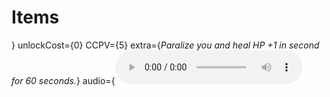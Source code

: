 # Items




<ItemFrames columns={2}>
<ItemFrame title="Blood Donut"
  description="Doughnuts themselves are very nutritious, but only energetically, now imagine that there is a doughnut that will be nutritious for your blood, replenishing the number of red blood cells in it, but this all takes time and it is better not to move during the replenishment of red blood cells."
  slot={<InventorySlot sprite={useBaseUrl("/img/mod/Blood_Donut.png")} hoverable={true} count={1} tooltip="$45"/>}
  unlockCost={0}
  CCPV={5}
  extra={<i>Paralize you and heal HP +1 in second for 60 seconds.</i>}
  audio={<audio controls src={useBaseUrl("/media/Blood_Donut_Use.ogg")}/>}
  />

<ItemFrame title="Blind Mushroom"
  description="Everyone's favorite mushroom from the game SUPER-CREPE. Feel yourself Super-Crepe!"
  slot={<InventorySlot sprite={useBaseUrl("/img/mod/Blind_Mushroom.png")} hoverable={true} count={1} tooltip="$35"/>}
  unlockCost={0}
  CCPV={5}
  extra={<i>Heal 15 HP and you get Invincible for 25 seconds.</i>}
  audio={<audio controls src={useBaseUrl("/media/Blind_Mushroom_Use.ogg")}/>}
  />

<ItemFrame title="BOOMcorn"
  description="This item was still in the Hitman beta, but for their game it is too refined a way to kill. If you wanted to become a kamikaze, here's your chance.  As you can understand, this is not popcorn, but just a bomb in a XXL popcorn bag."
  slot={<InventorySlot sprite={useBaseUrl("/img/mod/Boomkorn.png")} hoverable={true} count={1} tooltip="$35"/>}
  unlockCost={0}
  CCPV={3}
  extra={<i>Spawn Normal explosion.</i>}
  audio="No custom audio"
  />

<ItemFrame title="Conditioner Icecream"
  description="Is someone tired of their ice cream constantly melting? Well, now it will freeze together with the ice cream, because the ice cream has a built-in air conditioner! Yes, you heard right!"
  slot={<InventorySlot sprite={useBaseUrl("/img/mod/Vent_IceCream.png")} hoverable={true} count={1} tooltip="$30"/>}
  unlockCost={0}
  CCPV={5}
  extra={<i>Heal 20 HP and frozen you for 10 seconds.</i>}
  audio={<audio controls src={useBaseUrl("/media/Vent_IceCream_Use.ogg")}/>}
  />

<ItemFrame title="Steel Apple"
  description="The latest development of Mech.Food.Industrial and yes.. this apple... steel apple.. The essence is simple when eaten, it envelops the organs and skin with a special alloy that can delay bullets and reduce damage from them. However, it big damages the body from the inside..It is usefull, isn't it?"
  slot={<InventorySlot sprite={useBaseUrl("/img/mod/Steel_Apple.png")} hoverable={true} count={1} tooltip="$60"/>}
  unlockCost={0}
  CCPV={8}
  extra={<i>Damage you for 75 HP and you get reduce of damage by 2 times, resistance to bullets and fire, but you get very loud, infinity playing Steel_Apple_Walk.ogg.</i>}
    audio={(
    <div>
      <audio controls src={useBaseUrl("/media/Steel_Apple_Use.ogg")}/>
      <audio controls src={useBaseUrl("/media/Steel_Apple_Walk.ogg")}/>
    </div>
  )}
  />

<ItemFrame title="Tentacle of the Kraken"
  description="Any Chinese would give a fortune for such a tentacle! What is unique about it? It has strong healing properties, heals all wounds, but gives you a taste of seasickness. Bon Appetit!"
  slot={<InventorySlot sprite={useBaseUrl("/img/mod/Tentacle_Kraken.png")} hoverable={true} count={1} tooltip="$95"/>}
  unlockCost={0}
  CCPV={5}
  extra={<i>Heal 180 HP and for 25 seconds damage you and debuff speed stat -3.</i>}
  audio="No custom audio"
  />

<ItemFrame title="Brain Jellyfish"
  description="A fairly decent-sized jellyfish that can control the host's brain, transmitting its properties to the host's body, even if not for long."
  slot={<InventorySlot sprite={useBaseUrl("/img/mod/Brain_Jellyfish.png")} hoverable={true} count={1} tooltip="$40"/>}
  unlockCost={0}
  CCPV={4}
  extra={<i>Get you Enraged and Electrotouch for 25 seconds.</i>}
  audio={<audio controls src={useBaseUrl("/media/Brain_Jellyfish_Use.ogg")}/>}
  />

<ItemFrame title="Botex Leg"
  description="Chicken leg straight from one of the most famous fast food restaurants with a secret ingredient. Oversaturating the body."
  slot={<InventorySlot sprite={useBaseUrl("/img/mod/BotexChicken.png")} hoverable={true} count={1} tooltip="$60"/>}
  unlockCost={0}
  CCPV={6}
  extra={<i>Heal 35 HP, decrease your speed -3 and you get Giant.</i>}
  audio={<audio controls src={useBaseUrl("/media/BotexLeg_Use.ogg")}/>}
  />

<ItemFrame title="Boompkin"
  description="Is it just me, or is there something wrong with this pumpkin?"
  slot={<InventorySlot sprite={useBaseUrl("/img/mod/Boom_Pumpkin.png")} hoverable={true} count={1} tooltip="$35"/>}
  unlockCost={0}
  CCPV={3}
  extra={<i>Spawn normal explosion.</i>}
  audio="No custom audio"
  />

<ItemFrame title="Fire Salamander Heart"
  description="The Salamander heart is an incredibly nasty-tasting organ that pumps blood. I do not think that you need to eat it, although if you are a Pyromancer, it is your best friend, because your blood is saturated with special cells and will spread them throughout the body and you will become less vulnerable to fire. These cells are able to adapt quickly, it is a pity that your body will not accept them immediately.. so that.. Good luck surviving the War inside your body!"
  slot={<InventorySlot sprite={useBaseUrl("/img/mod/Salamandr_Heart.png")} hoverable={true} count={1} tooltip="$60"/>}
  unlockCost={0}
  CCPV={6}
  extra={<i>Damage you for 80 HP, give you endless Resist Fire.</i>}
  audio={<audio controls src={useBaseUrl("/media/Fire_Salamander_Heart_Use.ogg")}/>}
  />

<ItemFrame title="Fish from Well"
  description="The legendary fish that was caught from the very Well. it's all dry, but so warm.. Is it edible? Is unknown.. no one has tried it, but you can be the first! But according to the legends, it gives a surge of strength, heals all wounds and gives a sense of good luck."
  slot={<InventorySlot sprite={useBaseUrl("/img/mod/Luck_Fish.png")} hoverable={true} count={1} tooltip="$60"/>}
  unlockCost={0}
  CCPV={10}
  extra={<i>After use with 45/15/1% give 20/50/1000 Money.</i>}
  audio={<audio controls src={useBaseUrl("/media/FishOfLuck_Use.ogg")}/>}
  />

<ItemFrame title="Tear of Heaven"
  description="Heaven's tears are granted if the gods like your soul. A person who receives the Tears of Heaven at a critical moment can drink them to get even temporary, but the power of God, and restore the body, but his body is not able to withstand the power of the gods,which is why it is not able to move."
  slot={<InventorySlot sprite={useBaseUrl("/img/mod/Heaven_Tears.png")} hoverable={true} count={1} tooltip="$45"/>}
  unlockCost={0}
  CCPV={10}
  extra={<i>Heal 99999 HP, give Invincible for 30 seconds.</i>}
  audio={<audio controls src={useBaseUrl("/media/Tears_Heaven_Use.ogg")}/>}
  />

<ItemFrame title="Fish Oil"
  description="Fish oil - as scientists have proven a very useful thing, although people are not completely sure about it. its taste and color are known to many,but few people know that it can restore the cells of human organs, as well as increase your strength, but it is quite a heavy product so that a run is not fatal for you..but still it is not desirable to run. But you did not listen to your mother and did not eat fish oil as a child, even in the game eat."
  slot={<InventorySlot sprite={useBaseUrl("/img/mod/Fish_Fat.png")} hoverable={true} count={2} tooltip="$35"/>}
  unlockCost={0}
  CCPV={6}
  extra={<i>Heal 10 HP, increase strength +2 and decrease speed -2 for 15 seconds.</i>}
  audio="No custom audio"
  />

<ItemFrame title="Divine Honey"
  description="This honey was produced by the legendary divine bees, or so the legends say. This honey was obtained in the most insidious way - Stolen. It has effective regenerative abilities, rejuvenates the skin and regenerates lost cells, but it all takes time. Because of the rush during the Assembly of honey, larvae gather in it."
  slot={<InventorySlot sprite={useBaseUrl("/img/mod/Honey.png")} hoverable={true} count={1} tooltip="$55"/>}
  unlockCost={0}
  CCPV={8}
  extra={<i>Heal some HP for 30 seconds, make your speed to 0.</i>}
  audio={<audio controls src={useBaseUrl("/media/Divine_Honey_Use.ogg")}/>}
  />

<ItemFrame title="Juicy Watermelon"
  description="Mmmmmmm.. how juicy and delicious this watermelon is..watermelon juice is flowing out of it.. or is it not juice? I won't torment you. It restores 80 HP to Vampires when people are only 30.. keep in mind that vampires are good, people are bad, I'm talking about bloodmixing."
  slot={<InventorySlot sprite={useBaseUrl("/img/mod/Blood_Watermelon.png")} hoverable={true} count={1} tooltip="$35"/>}
  unlockCost={0}
  CCPV={4}
  extra={<i>Heal 80 HP if you have BloodRestoresHealth trait, else heal 30 HP and confused you for 25 seconds.</i>}
  audio="No custom audio"
  />

<ItemFrame title="Suspicious cake"
  description="Is it just me, or does this cake look a little suspicious? In any case, you eat it."
  slot={<InventorySlot sprite={useBaseUrl("/img/mod/Evil_Cake.png")} hoverable={true} count={1} tooltip="$25"/>}
  unlockCost={0}
  CCPV={8}
  extra={<i>Turns you into something after torment...</i>}
  audio={<audio controls src={useBaseUrl("/media/Evil_Cake_Use.ogg")}/>}
  />
</ItemFrames>